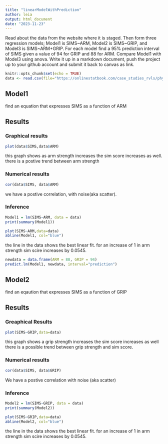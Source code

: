```yaml
---
title: "linearModelWithPrediction" 
author: leia 
output: html_document
date: "2023-11-23"
---
```


Read about the data from the website where it is staged.  Then form three regression models; Model1 is SIMS~ARM, Model2 is SIMS~GRIP, and Model3 is SIMS~ARM+GRIP. For each model find a 95% prediction interval of SIMS given a value of 94  for GRIP and 88 for ARM. Compare Model1 with Model3 using anova. Write it up in a markdown document, push the project up to your github account and submit it back to canvas as link. 

```r
knitr::opts_chunk$set(echo = TRUE) 
data <- read.csv(file="https://onlinestatbook.com/case_studies_rvls/physical_strength/data.txt",sep="",header=TRUE)  
```

## Model1 

find an equation that expresses SIMS as a function of ARM 

## Results 

### Graphical results 

```r
plot(data$SIMS,data$ARM)
```

this graph shows as arm strength increases the sim score increases as well. there is a postive trend between arm strength 

### Numerical results 

```r
cor(data$SIMS, data$ARM)
```

we have a postive correlation, with noise(aka scatter). 

### Inference 

```r
Model1 = lm(SIMS~ARM, data = data)
print(summary(Model1))
```

```r
plot(SIMS~ARM,data=data)
abline(Model1, col="blue")
```

the line in the data shows the best linear fit. for an increase of 1 in arm strength sim scire increases by 0.0545. 

```r
newdata = data.frame(ARM = 88, GRIP = 94)
predict.lm(Model1, newdata, interval="prediction")
```

## Model2 

find an eqaution that  expresses SIMS as a function of GRIP  

## Results 

### Greaphical Results 

```r
plot(SIMS~GRIP,data=data)
```

this graph shows a grip strength increases the sim score increases as well there is a possible trend between grip strength and sim score. 

### Numerical results 

```r
cor(data$SIMS, data$GRIP)
```

We have a postive correlation with noise (aka scatter) 

### Inference 

```r
Model2 = lm(SIMS~GRIP, data = data)
print(summary(Model2))
```

```r
plot(SIMS~GRIP,data=data)
abline(Model2, col="blue")
```

the line in the data shows the best linear fit. for an increase of 1 in arm strength sim scire increases by 0.0545. 
